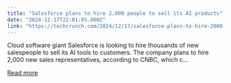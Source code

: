 ```yaml
---
title: "Salesforce plans to hire 2,000 people to sell its AI products"
date: "2024-12-17T22:01:05.000Z"
link: "https://techcrunch.com/2024/12/17/salesforce-plans-to-hire-2000-people-to-sell-its-ai-products/"
---
```


Cloud software giant Salesforce is looking to hire thousands of new salespeople to sell its AI tools to customers. The company plans to hire 2,000 new sales representatives, according to CNBC, which c...

[Read more](https://techcrunch.com/2024/12/17/salesforce-plans-to-hire-2000-people-to-sell-its-ai-products/)
